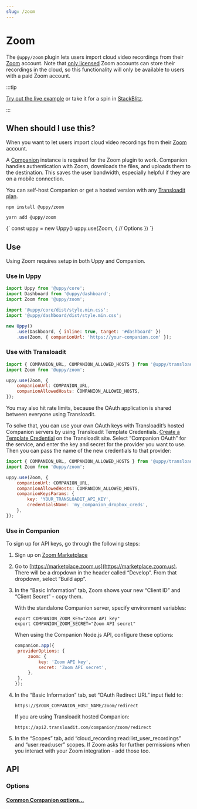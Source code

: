 ```yaml
---
slug: /zoom
---
```




# Zoom

The `@uppy/zoom` plugin lets users import cloud video recordings from their
[Zoom](https://zoom.com) account. Note that
[only licensed](https://support.zoom.com/hc/en/article?id=zm_kb&sysparm_article=KB0063923)
Zoom accounts can store their recordings in the cloud, so this functionality
will only be available to users with a paid Zoom account.

:::tip

[Try out the live example](/examples) or take it for a spin in
[StackBlitz](https://stackblitz.com/edit/vitejs-vite-zaqyaf?file=main.js).

:::

## When should I use this?

When you want to let users import cloud video recordings from their
[Zoom](https://zoom.com) account.

A [Companion](/docs/companion) instance is required for the Zoom plugin to work.
Companion handles authentication with Zoom, downloads the files, and uploads
them to the destination. This saves the user bandwidth, especially helpful if
they are on a mobile connection.

You can self-host Companion or get a hosted version with any
[Transloadit plan](https://transloadit.com/pricing/).

<Tabs>
  <TabItem value="npm" label="NPM" default>

```shell
npm install @uppy/zoom
```

  </TabItem>

  <TabItem value="yarn" label="Yarn">

```shell
yarn add @uppy/zoom
```

  </TabItem>

  <TabItem value="cdn" label="CDN">
    <UppyCdnExample>
      {`
        const uppy = new Uppy()
        uppy.use(Zoom, {
          // Options
        })
      `}
    </UppyCdnExample>
  </TabItem>
</Tabs>

## Use

Using Zoom requires setup in both Uppy and Companion.

### Use in Uppy

```js {10-13} showLineNumbers
import Uppy from '@uppy/core';
import Dashboard from '@uppy/dashboard';
import Zoom from '@uppy/zoom';

import '@uppy/core/dist/style.min.css';
import '@uppy/dashboard/dist/style.min.css';

new Uppy()
	.use(Dashboard, { inline: true, target: '#dashboard' })
	.use(Zoom, { companionUrl: 'https://your-companion.com' });
```

### Use with Transloadit

```js
import { COMPANION_URL, COMPANION_ALLOWED_HOSTS } from '@uppy/transloadit';
import Zoom from '@uppy/zoom';

uppy.use(Zoom, {
	companionUrl: COMPANION_URL,
	companionAllowedHosts: COMPANION_ALLOWED_HOSTS,
});
```

You may also hit rate limits, because the OAuth application is shared between
everyone using Transloadit.

To solve that, you can use your own OAuth keys with Transloadit’s hosted
Companion servers by using Transloadit Template Credentials. [Create a Template
Credential][template-credentials] on the Transloadit site. Select “Companion
OAuth” for the service, and enter the key and secret for the provider you want
to use. Then you can pass the name of the new credentials to that provider:

```js
import { COMPANION_URL, COMPANION_ALLOWED_HOSTS } from '@uppy/transloadit';
import Zoom from '@uppy/zoom';

uppy.use(Zoom, {
	companionUrl: COMPANION_URL,
	companionAllowedHosts: COMPANION_ALLOWED_HOSTS,
	companionKeysParams: {
		key: 'YOUR_TRANSLOADIT_API_KEY',
		credentialsName: 'my_companion_dropbox_creds',
	},
});
```

### Use in Companion

To sign up for API keys, go through the following steps:

1. Sign up on [Zoom Marketplace](https://marketplace.zoom.us)

2. Go to [https://marketplace.zoom.us](https://marketplace.zoom.us). There will
   be a dropdown in the header called “Develop”. From that dropdown, select
   “Build app”.

3. In the “Basic Information” tab, Zoom shows your new “Client ID” and “Client
   Secret” - copy them.

   With the standalone Companion server, specify environment variables:

   ```shell
   export COMPANION_ZOOM_KEY="Zoom API key"
   export COMPANION_ZOOM_SECRET="Zoom API secret"
   ```

   When using the Companion Node.js API, configure these options:

   ```js
   companion.app({
   	providerOptions: {
   		zoom: {
   			key: 'Zoom API key',
   			secret: 'Zoom API secret',
   		},
   	},
   });
   ```

4. In the “Basic Information” tab, set “OAuth Redirect URL” input field to:

   ```
   https://$YOUR_COMPANION_HOST_NAME/zoom/redirect
   ```

   If you are using Transloadit hosted Companion:

   ```
   https://api2.transloadit.com/companion/zoom/redirect
   ```

5. In the “Scopes” tab, add “cloud_recording:read:list_user_recordings” and
   “user:read:user” scopes. If Zoom asks for further permissions when you
   interact with your Zoom integration - add those too.

## API

### Options

#### [Common Companion options...](./companion-options.mdx)

[template-credentials]:
	https://transloadit.com/docs/#how-to-create-template-credentials
